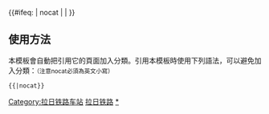 {{鐵道路線|lua=1
| 模板名稱 = 拉日铁路
| 名稱 = [[拉日铁路]]
| 代表色 = #0033c9
| Logo = [[File:China_Railways.svg|17px]]
| 背景顏色 = #FFFFFF
| 車站列表 = 拉萨 ~ 拉萨南 ~ 白德 ~ 协荣 ~ 曲水县 ~ 茶巴拉 ~ 尼木 ~ 卡如 ~ 仁布 ~ 大竹卡 ~ 灯古 ~ 吉琼 ~ 卡堆 ~ 日喀则
}}
<includeonly>{{#ifeq: {{{1}}} | nocat | <!--空--> | [[Category:拉日铁路车站]] }}</includeonly><noinclude>

==使用方法==
本模板會自動把引用它的頁面加入分類。引用本模板時使用下列語法，可以避免加入分類：<small>（注意nocat必須為英文小寫）</small>
 <nowiki>{{</nowiki>{{PAGENAME}}<nowiki>|nocat}}</nowiki>
[[Category:中國鐵路路線模板|拉日铁路]]
[[Category:拉日铁路车站|*]]
</noinclude>